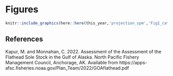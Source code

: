 # Figures

```r
knitr::include_graphics(here::here(this_year,'projection_spm','Fig1_catchvsbio.png'))
```


## References
Kapur, M. and Monnahan, C. 2022. Assessment of the Assessment of the Flathead Sole Stock in the Gulf of Alaska.  North Pacific Fishery Management Council, Anchorage, AK. Available from https://apps-afsc.fisheries.noaa.gov/Plan_Team/2022/GOAflathead.pdf